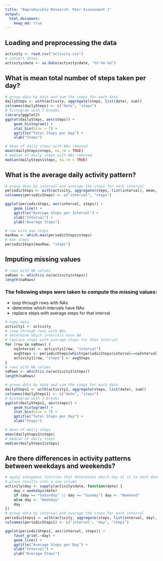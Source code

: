```yaml
---
title: "Reproducible Research: Peer Assessment 1"
output: 
  html_document:
    keep_md: true
---
```



## Loading and preprocessing the data
```r
activity <- read.csv("activity.csv")
# convert dates
activity$date <- as.Date(activity$date, "%Y-%m-%d")
```



## What is mean total number of steps taken per day?
```r
# group data by date and sum the steps for each date
dailySteps <- with(activity, aggregate(steps, list(date), sum))
colnames(dailySteps) <- c("date", "steps")
# histogram with 7 breaks
library(ggplot2)
ggplot(dailySteps, aes(steps)) +
    geom_histogram() +
    stat_bin(bins = 7) +
    ggtitle("Total Steps per Day") +
    xlab("Steps")
```
```r
# mean of daily steps with NAs removed
mean(dailySteps$steps, na.rm = TRUE)
# median of daily steps with NAs removed
median(dailySteps$steps, na.rm = TRUE)
```



## What is the average daily activity pattern?
```r
# group data by interval and average the steps for each interval
periodicSteps <- with(activity, aggregate(steps, list(interval), mean, na.rm = TRUE))
colnames(periodicSteps) <- c("interval", "steps")

ggplot(periodicSteps, aes(interval, steps)) + 
    geom_line() +
    ggtitle("Average Steps per Interval") +
    xlab("Interval") +
    ylab("Average Steps")
```
```r
# row with max steps
maxRow <- which.max(periodicSteps$steps)
# max steps
periodicSteps[maxRow, "steps"]
```



## Imputing missing values
```r
# rows with NA values
naRows <- which(is.na(activity$steps))
length(naRows)
```
### The following steps were taken to compute the missing values:
* loop through rows with NAs
* determine which intervals have NAs
* replace steps with average steps for that interval
```r
# copy data 
activity1 <- activity
# loop through rows with NAs
# determine which intervals have NA
# replace steps with average steps for that interval
for (row in naRows) {
    naInterval <- activity1[row, "interval"]
    avgSteps <- periodicSteps[which(periodicSteps$interval==naInterval), "steps"]
    activity1[row, "steps"] <- avgSteps
}
# rows with NA values
naRows <- which(is.na(activity1$steps))
length(naRows)
```
```r
# group data by date and sum the steps for each date
dailySteps1 <- with(activity1, aggregate(steps, list(date), sum))
colnames(dailySteps1) <- c("date", "steps")
# histogram with 7 breaks
ggplot(dailySteps1, aes(steps)) +
    geom_histogram() +
    stat_bin(bins = 7) +
    ggtitle("Total Steps per Day") +
    xlab("Steps")
```
```r
# mean of daily steps
mean(dailySteps1$steps)
# median of daily steps
median(dailySteps1$steps)
```



## Are there differences in activity patterns between weekdays and weekends?
```r
# apply anonymous function that determines which day it is to each date
# place results into a new column
activity$day <- sapply(activity$date, function(date) {
    day = weekdays(date)
    if (day == "Saturday" || day == "Sunday") day <- "Weekend"
    else day <- "Weekday"
    day
})
# group data by interval and average the steps for each interval
periodicSteps1 <- with(activity, aggregate(steps, list(interval, day), mean, na.rm = TRUE))
colnames(periodicSteps1) <- c("interval", "day", "steps")

ggplot(periodicSteps1, aes(interval, steps)) + 
    facet_grid(.~day) +
    geom_line() +
    ggtitle("Average Steps per Day") +
    xlab("Interval") +
    ylab("Average Steps")
```
